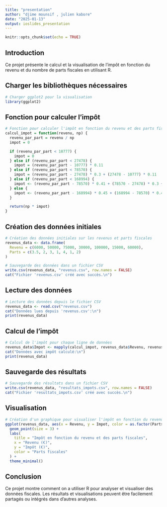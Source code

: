 ---
title: "presentation"
author: "djime mounsif , julien kabore"
date: "2025-01-13"
output: ioslides_presentation
---

```{r setup, include=FALSE}
knitr::opts_chunk$set(echo = TRUE)
```

## Introduction

Ce projet présente le calcul et la visualisation de l'impôt en fonction du revenu et du nombre de parts fiscales en utilisant R.

## Charger les bibliothèques nécessaires

```{r libraries}
# Charger ggplot2 pour la visualisation
library(ggplot2)
```

## Fonction pour calculer l'impôt

```{r calcul-impot}
# Fonction pour calculer l'impôt en fonction du revenu et des parts fiscales
calcul_impot = function(revenu, np) {
  revenu_par_part = revenu / np
  impot = 0

  if (revenu_par_part < 10777) {
    impot = 0
  } else if (revenu_par_part < 27478) {
    impot = (revenu_par_part - 10777) * 0.11
  } else if (revenu_par_part < 78570) {
    impot = (revenu_par_part - 27478) * 0.3 + (27478 - 10777) * 0.11
  } else if (revenu_par_part < 168994) {
    impot <- (revenu_par_part - 78570) * 0.41 + (78570 - 27478) * 0.3 + (27478 - 10777) * 0.11
  } else {
    impot <- (revenu_par_part - 168994) * 0.45 + (168994 - 78570) * 0.41 + (78570 - 27478) * 0.3 + (27478 - 10777) * 0.11
  }

  return(np * impot)
}
```

## Création des données initiales

```{r create-data}
# Création des données initiales sur les revenus et parts fiscales
revenus_data <- data.frame(
  Revenu = c(6000, 50000, 75000, 30000, 100000, 15000, 60000),
  Parts = c(3.5, 2, 3, 1, 4, 1, 2)
)

# Sauvegarde des données dans un fichier CSV
write.csv(revenus_data, "revenus.csv", row.names = FALSE)
cat("Fichier 'revenus.csv' créé avec succès.\n")
```

## Lecture des données

```{r read-data}
# Lecture des données depuis le fichier CSV
revenus_data <- read.csv("revenus.csv")
cat("Données lues depuis 'revenus.csv':\n")
print(revenus_data)
```

## Calcul de l'impôt

```{r calculate-tax}
# Calcul de l'impôt pour chaque ligne de données
revenus_data$Impot <- mapply(calcul_impot, revenus_data$Revenu, revenus_data$Parts)
cat("Données avec impôt calculé:\n")
print(revenus_data)
```

## Sauvegarde des résultats

```{r save-results}
# Sauvegarde des résultats dans un fichier CSV
write.csv(revenus_data, "resultats_impots.csv", row.names = FALSE)
cat("Fichier 'resultats_impots.csv' créé avec succès.\n")
```

## Visualisation

```{r plot-tax}
# Création d'un graphique pour visualiser l'impôt en fonction du revenu
ggplot(revenus_data, aes(x = Revenu, y = Impot, color = as.factor(Parts))) +
  geom_point(size = 3) +
  labs(
    title = "Impôt en fonction du revenu et des parts fiscales",
    x = "Revenu (€)",
    y = "Impôt (€)",
    color = "Parts fiscales"
  ) +
  theme_minimal()
```

## Conclusion

Ce projet montre comment on a utiliser R pour analyser et visualiser des données fiscales. Les résultats et visualisations peuvent être facilement partagés ou intégrés dans d'autres analyses.
